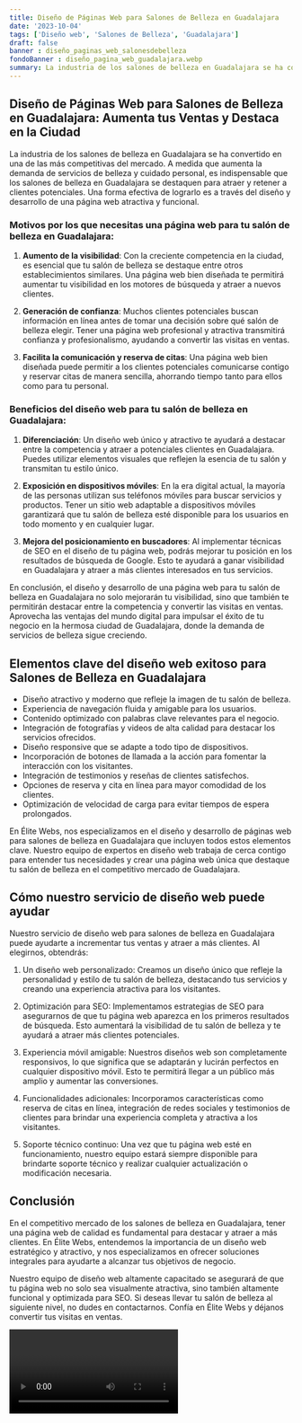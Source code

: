 ```yaml
---
title: Diseño de Páginas Web para Salones de Belleza en Guadalajara
date: '2023-10-04'
tags: ['Diseño web', 'Salones de Belleza', 'Guadalajara']
draft: false
banner : diseño_paginas_web_salonesdebelleza
fondoBanner : diseño_pagina_web_guadalajara.webp
summary: La industria de los salones de belleza en Guadalajara se ha convertido en una de las más competitivas del mercado. A medida que aumenta la demanda de servicios de belleza y cuidado personal, es indispensable que los salones de belleza en Guadalajara se destaquen para atraer y retener a clientes potenciales. Una forma efectiva de lograrlo es a través del diseño y desarrollo de una página web atractiva y funcional.
---
```


## **Diseño de Páginas Web para Salones de Belleza en Guadalajara: Aumenta tus Ventas y Destaca en la Ciudad**

La industria de los salones de belleza en Guadalajara se ha convertido en una de las más competitivas del mercado. A medida que aumenta la demanda de servicios de belleza y cuidado personal, es indispensable que los salones de belleza en Guadalajara se destaquen para atraer y retener a clientes potenciales. Una forma efectiva de lograrlo es a través del diseño y desarrollo de una página web atractiva y funcional.

### Motivos por los que necesitas una página web para tu salón de belleza en Guadalajara:

1. **Aumento de la visibilidad**: Con la creciente competencia en la ciudad, es esencial que tu salón de belleza se destaque entre otros establecimientos similares. Una página web bien diseñada te permitirá aumentar tu visibilidad en los motores de búsqueda y atraer a nuevos clientes.

2. **Generación de confianza**: Muchos clientes potenciales buscan información en línea antes de tomar una decisión sobre qué salón de belleza elegir. Tener una página web profesional y atractiva transmitirá confianza y profesionalismo, ayudando a convertir las visitas en ventas.

3. **Facilita la comunicación y reserva de citas**: Una página web bien diseñada puede permitir a los clientes potenciales comunicarse contigo y reservar citas de manera sencilla, ahorrando tiempo tanto para ellos como para tu personal.

### Beneficios del diseño web para tu salón de belleza en Guadalajara:

1. **Diferenciación**: Un diseño web único y atractivo te ayudará a destacar entre la competencia y atraer a potenciales clientes en Guadalajara. Puedes utilizar elementos visuales que reflejen la esencia de tu salón y transmitan tu estilo único.

2. **Exposición en dispositivos móviles**: En la era digital actual, la mayoría de las personas utilizan sus teléfonos móviles para buscar servicios y productos. Tener un sitio web adaptable a dispositivos móviles garantizará que tu salón de belleza esté disponible para los usuarios en todo momento y en cualquier lugar.

3. **Mejora del posicionamiento en buscadores**: Al implementar técnicas de SEO en el diseño de tu página web, podrás mejorar tu posición en los resultados de búsqueda de Google. Esto te ayudará a ganar visibilidad en Guadalajara y atraer a más clientes interesados en tus servicios.

En conclusión, el diseño y desarrollo de una página web para tu salón de belleza en Guadalajara no solo mejorarán tu visibilidad, sino que también te permitirán destacar entre la competencia y convertir las visitas en ventas. Aprovecha las ventajas del mundo digital para impulsar el éxito de tu negocio en la hermosa ciudad de Guadalajara, donde la demanda de servicios de belleza sigue creciendo.

<GifSeo />

<Cta />

## Elementos clave del diseño web exitoso para Salones de Belleza en Guadalajara

- Diseño atractivo y moderno que refleje la imagen de tu salón de belleza.
- Experiencia de navegación fluida y amigable para los usuarios.
- Contenido optimizado con palabras clave relevantes para el negocio.
- Integración de fotografías y videos de alta calidad para destacar los servicios ofrecidos.
- Diseño responsive que se adapte a todo tipo de dispositivos.
- Incorporación de botones de llamada a la acción para fomentar la interacción con los visitantes.
- Integración de testimonios y reseñas de clientes satisfechos.
- Opciones de reserva y cita en línea para mayor comodidad de los clientes.
- Optimización de velocidad de carga para evitar tiempos de espera prolongados.

En Élite Webs, nos especializamos en el diseño y desarrollo de páginas web para salones de belleza en Guadalajara que incluyen todos estos elementos clave. Nuestro equipo de expertos en diseño web trabaja de cerca contigo para entender tus necesidades y crear una página web única que destaque tu salón de belleza en el competitivo mercado de Guadalajara.

## Cómo nuestro servicio de diseño web puede ayudar

Nuestro servicio de diseño web para salones de belleza en Guadalajara puede ayudarte a incrementar tus ventas y atraer a más clientes. Al elegirnos, obtendrás:

1. Un diseño web personalizado: Creamos un diseño único que refleje la personalidad y estilo de tu salón de belleza, destacando tus servicios y creando una experiencia atractiva para los visitantes.

2. Optimización para SEO: Implementamos estrategias de SEO para asegurarnos de que tu página web aparezca en los primeros resultados de búsqueda. Esto aumentará la visibilidad de tu salón de belleza y te ayudará a atraer más clientes potenciales.

3. Experiencia móvil amigable: Nuestros diseños web son completamente responsivos, lo que significa que se adaptarán y lucirán perfectos en cualquier dispositivo móvil. Esto te permitirá llegar a un público más amplio y aumentar las conversiones.

4. Funcionalidades adicionales: Incorporamos características como reserva de citas en línea, integración de redes sociales y testimonios de clientes para brindar una experiencia completa y atractiva a los visitantes.

5. Soporte técnico continuo: Una vez que tu página web esté en funcionamiento, nuestro equipo estará siempre disponible para brindarte soporte técnico y realizar cualquier actualización o modificación necesaria.

## Conclusión

En el competitivo mercado de los salones de belleza en Guadalajara, tener una página web de calidad es fundamental para destacar y atraer a más clientes. En Élite Webs, entendemos la importancia de un diseño web estratégico y atractivo, y nos especializamos en ofrecer soluciones integrales para ayudarte a alcanzar tus objetivos de negocio.

Nuestro equipo de diseño web altamente capacitado se asegurará de que tu página web no solo sea visualmente atractiva, sino también altamente funcional y optimizada para SEO. Si deseas llevar tu salón de belleza al siguiente nivel, no dudes en contactarnos. Confía en Élite Webs y déjanos convertir tus visitas en ventas.

<Video />

<CtaBot job='Salones de Belleza' city='Guadalajara'/>

<Gmaps query='Guadalajara+españa+maps' />
